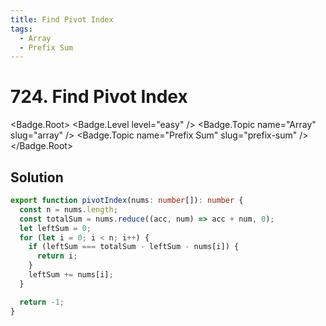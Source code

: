 ```yaml
---
title: Find Pivot Index
tags:
  - Array
  - Prefix Sum
---
```


# 724. Find Pivot Index

<Badge.Root>
  <Badge.Level level="easy" />
  <Badge.Topic name="Array" slug="array" />
  <Badge.Topic name="Prefix Sum" slug="prefix-sum" />
</Badge.Root>

## Solution

```typescript filename="solution.ts" copy
export function pivotIndex(nums: number[]): number {
  const n = nums.length;
  const totalSum = nums.reduce((acc, num) => acc + num, 0);
  let leftSum = 0;
  for (let i = 0; i < n; i++) {
    if (leftSum === totalSum - leftSum - nums[i]) {
      return i;
    }
    leftSum += nums[i];
  }

  return -1;
}
```

<ProblemLink
  codingSite="leetcode"
  href="https://leetcode.com/problems/find-pivot-index"
  title="Find Pivot Index"
/>
